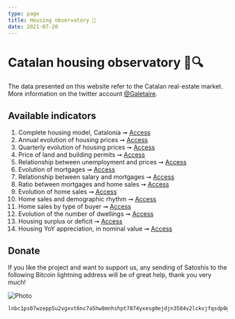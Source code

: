 ```yaml
---
type: page
title: Housing observatory 🔬
date: 2021-07-20
---
```



# Catalan housing observatory 🏡🔍

The data presented on this website refer to the Catalan real-estate market. More information on the twitter account [@Galetaire](https://twitter.com/Galetaire).

## Available indicators

1. Complete housing model, Catalonia ➞ [Access](http://housing.yurop.hns.to/posts/model)
2. Annual evolution of housing prices ➞ [Access](http://housing.yurop.hns.to/posts/preuanual)
3. Quarterly evolution of housing prices ➞ [Access](http://housing.yurop.hns.to/posts/preu)
4. Price of land and building permits ➞ [Access](http://housing.yurop.hns.to/posts/sol_llicencies)
5. Relationship between unemployment and prices ➞ [Access](http://housing.yurop.hns.to/posts/ocupacio)
6. Evolution of mortgages ➞ [Access](http://housing.yurop.hns.to/posts/credit)
7. Relationship between salary and mortgages ➞ [Access](http://housing.yurop.hns.to/posts/salari)
8. Ratio between mortgages and home sales ➞ [Access](http://housing.yurop.hns.to/posts/ratio_hipoteques)
9. Evolution of home sales ➞ [Access](http://housing.yurop.hns.to/posts/volum)
10. Home sales and demographic rhythm ➞ [Access](http://housing.yurop.hns.to/posts/demografia)
11. Home sales by type of buyer ➞ [Access](http://housing.yurop.hns.to/posts/persona)
12. Evolution of the number of dwellings ➞ [Access](http://housing.yurop.hns.to/posts/habitatges)
13. Housing surplus or deficit ➞ [Access](http://housing.yurop.hns.to/posts/diferenciahabitatges)
14. Housing YoY appreciation, in nominal value ➞ [Access](http://housing.yurop.hns.to/posts/rendibilitat)

## Donate

If you like the project and want to support us, any sending of Satoshis to the following Bitcoin lightning address will be of great help, thank you very much!

<Image
  src="/images/qrdonacions.png"
  alt="Photo"
  width={771}
  height={249}
  priority
  className="next-image"
/>

```
lnbc1ps07wzepp5u2vgxvt6nc7a5hw8mnhshpt7874yxesg0ejdjn3584v2lckvjfqsdp0g3hkuctrd9hjqnmzwdjhyanpw3hhy6fqfpsky6t5v96xwegxqyjw5q9qtzqqqqqq9qsqsp5pft9elfnv57hgr8nkk7s7ng9zsrqauczgxfxxjhdn30cv69avlysrzjqwryaup9lh50kkranzgcdnn2fgvx390wgj5jd07rwr3vxeje0glcllejaafcm7ya5sqqqqlgqqqqqeqqjqx6yd5jr709dpxkt33xgr9a4t4d9phtrk4slkznp2atm76hfuk8tqk3jwm4dy3hpzu26596j5yxt93lre0tstdywvgrusgfuepy56yxgqc0nt05
```

